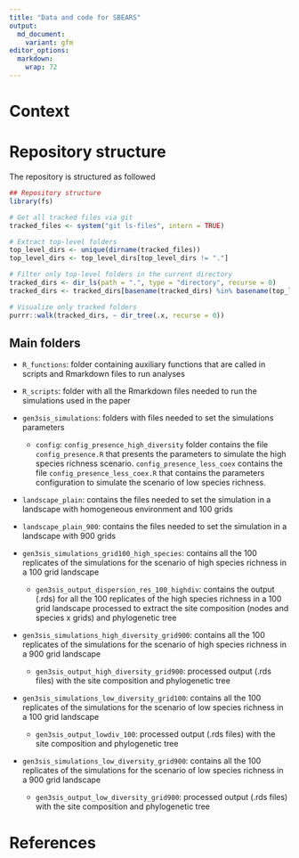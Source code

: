 ```yaml
---
title: "Data and code for SBEARS"
output: 
  md_document:
    variant: gfm
editor_options: 
  markdown: 
    wrap: 72
---
```


<!-- README.md is generated from README.Rmd. Please edit that file -->

# Context

# Repository structure

The repository is structured as followed

```r
## Repository structure
library(fs)

# Get all tracked files via git
tracked_files <- system("git ls-files", intern = TRUE)

# Extract top-level folders
top_level_dirs <- unique(dirname(tracked_files))
top_level_dirs <- top_level_dirs[top_level_dirs != "."]

# Filter only top-level folders in the current directory
tracked_dirs <- dir_ls(path = ".", type = "directory", recurse = 0)
tracked_dirs <- tracked_dirs[basename(tracked_dirs) %in% basename(top_level_dirs)]

# Visualize only tracked folders
purrr::walk(tracked_dirs, ~ dir_tree(.x, recurse = 0))


```

## Main folders

-   `R_functions`: folder containing auxiliary functions that are called
    in scripts and Rmarkdown files to run analyses

-   `R_scripts`: folder with all the Rmarkdown files needed to run the
    simulations used in the paper

-   `gen3sis_simulations`: folders with files needed to set the
    simulations parameters

    -   `config`: `config_presence_high_diversity` folder contains the
        file `config_presence.R` that presents the parameters to
        simulate the high species richness scenario.
        `config_presence_less_coex` contains the file
        `config_presence_less_coex.R` that contains the parameters
        configuration to simulate the scenario of low species richness.

-   `landscape_plain`: contains the files needed to set the simulation
    in a landscape with homogeneous environment and 100 grids

-   `landscape_plain_900`: contains the files needed to set the
    simulation in a landscape with 900 grids

-   `gen3sis_simulations_grid100_high_species`: contains all the 100 replicates of
    the simulations for the scenario of high species richness in a 100 grid 
    landscape
    
      - `gen3sis_output_dispersion_res_100_highdiv`: contains the output (.rds) for 
          all the 100 replicates of the high species richness in a 100 grid landscape
          processed to extract the site composition (nodes and species x 
          grids) and phylogenetic tree

- `gen3sis_simulations_high_diversity_grid900`: contains all the 100 replicates of
    the simulations for the scenario of high species richness in a 900 grid 
    landscape
    
     -  `gen3sis_output_high_diversity_grid900`: processed output (.rds files)
         with the site composition and phylogenetic tree 
         
- `gen3sis_simulations_low_diversity_grid100`: contains all the 100 replicates of
    the simulations for the scenario of low species richness in a 100 grid 
    landscape
    
     - `gen3sis_output_lowdiv_100`: processed output (.rds files)
         with the site composition and phylogenetic tree
         
- `gen3sis_simulations_low_diversity_grid900`: contains all the 100 replicates of
    the simulations for the scenario of low species richness in a 900 grid 
    landscape
    
     - `gen3sis_output_low_diversity_grid900`: processed output (.rds files)
         with the site composition and phylogenetic tree
         

# References
